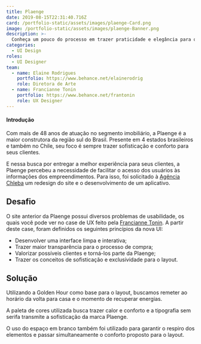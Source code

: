 ```yaml
---
title: Plaenge
date: 2019-08-15T22:31:40.716Z
card: /portfolio-static/assets/images/plaenge-Card.png
image: /portfolio-static/assets/images/plaenge-Banner.png
description: >-
  Conheça um pouco do processo em trazer praticidade e elegância para o site e aplicativo da construtora Plaenge.
categories:
  - UI Design
roles:
  - UI Designer
team:
  - name: Elaine Rodrigues
    portfolio: https://www.behance.net/elainerodrig
    role: Diretora de Arte
  - name: Francianne Tonin
    portfolio: https://www.behance.net/frantonin
    role: UX Designer
---
```



#### Introdução

Com mais de 48 anos de atuação no segmento imobiliário, a Plaenge é a maior construtora da região sul do Brasil. Presente em 4 estados brasileiros e também no Chile, seu foco é sempre trazer sofisticação e conforto para seus clientes.

E nessa busca por entregar a melhor experiência para seus clientes, a Plaenge percebeu a necessidade de facilitar o acesso dos usuários às informações dos empreendimentos. Para isso, foi solicitado à [Agência Chleba](https://www.chleba.net/) um redesign do site e o desenvolvimento de um aplicativo.

## Desafio

O site anterior da Plaenge possui diversos problemas de usabilidade, os quais você pode ver no case de UX feito pela [Francianne Tonin](https://www.behance.net/gallery/83533089/UX-UI-Construtora-Plaenge). A partir deste case, foram definidos os seguintes princípios da nova UI:

- Desenvolver uma interface limpa e interativa;
- Trazer maior transparência para o processo de compra;
- Valorizar possíveis clientes e torná-los parte da Plaenge;
- Trazer os conceitos de sofisticação e exclusividade para o layout.

## Solução

Utilizando a Golden Hour como base para o layout, buscamos remeter ao horário da volta para casa e o momento de recuperar energias.

A paleta de cores utilizada busca trazer calor e conforto e a tipografia sem serifa transmite a sofisticação da marca Plaenge.

<Picture
  src={plaengeGuide}
  alt="Fontes e paleta de cores do layout." />

O uso do espaço em branco também foi utilizado para garantir o respiro dos elementos e passar simultaneamente o conforto proposto para o layout.

<Picture
  src={plaengeSiteHome}
  alt="Layout da página home do site." />

<Picture
  src={plaengeSiteEmpreendimento}
  alt="Detalhe da página empreendimentos do site." />

<Picture
  src={plaengeSiteAplaenge}
  alt="Trecho da página do site sobre a Plaenge." />

<Picture
  src={plaengeAppHome}
  alt="Detalhe da home e outras telas do aplicativo." />

<Picture
  src={PlaengeAppOutro}
  alt="Detalhes de outras telas do aplicativo." />

<Picture
  src={plaengeSitePVC}
  alt="Design da página home do portal do cliente." />

<Picture
  src={plaengeSitePVC2}
  alt="Detalhe de diversas páginas do portal do cliente." />
